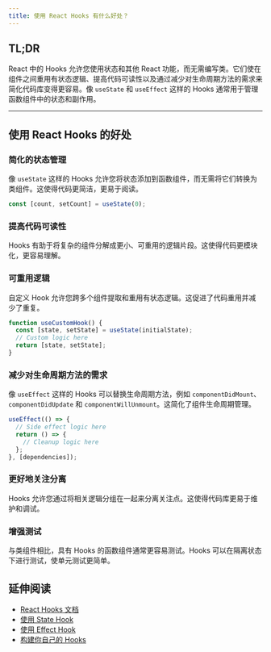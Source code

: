 ```yaml
---
title: 使用 React Hooks 有什么好处？
---
```


## TL;DR

React 中的 Hooks 允许您使用状态和其他 React 功能，而无需编写类。它们使在组件之间重用有状态逻辑、提高代码可读性以及通过减少对生命周期方法的需求来简化代码库变得更容易。像 `useState` 和 `useEffect` 这样的 Hooks 通常用于管理函数组件中的状态和副作用。

***

## 使用 React Hooks 的好处

### 简化的状态管理

像 `useState` 这样的 Hooks 允许您将状态添加到函数组件，而无需将它们转换为类组件。这使得代码更简洁，更易于阅读。

```javascript
const [count, setCount] = useState(0);
```

### 提高代码可读性

Hooks 有助于将复杂的组件分解成更小、可重用的逻辑片段。这使得代码更模块化，更容易理解。

### 可重用逻辑

自定义 Hook 允许您跨多个组件提取和重用有状态逻辑。这促进了代码重用并减少了重复。

```javascript
function useCustomHook() {
  const [state, setState] = useState(initialState);
  // Custom logic here
  return [state, setState];
}
```

### 减少对生命周期方法的需求

像 `useEffect` 这样的 Hooks 可以替换生命周期方法，例如 `componentDidMount`、`componentDidUpdate` 和 `componentWillUnmount`。这简化了组件生命周期管理。

```javascript
useEffect(() => {
  // Side effect logic here
  return () => {
    // Cleanup logic here
  };
}, [dependencies]);
```

### 更好地关注分离

Hooks 允许您通过将相关逻辑分组在一起来分离关注点。这使得代码库更易于维护和调试。

### 增强测试

与类组件相比，具有 Hooks 的函数组件通常更容易测试。Hooks 可以在隔离状态下进行测试，使单元测试更简单。

## 延伸阅读

* [React Hooks 文档](https://reactjs.org/docs/hooks-intro.html)
* [使用 State Hook](https://reactjs.org/docs/hooks-state.html)
* [使用 Effect Hook](https://reactjs.org/docs/hooks-effect.html)
* [构建你自己的 Hooks](https://reactjs.org/docs/hooks-custom.html)
